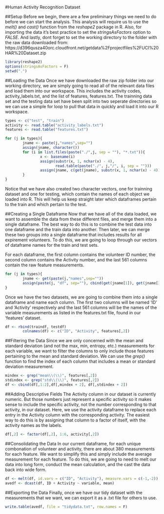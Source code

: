 #Human Activity Recognition Dataset

##Setup
Before we begin, there are a few preliminary things we need to do before we can start the analysis. This analysis will require us to use the *melt()* and *cast()* function from the *reshape2* package in R. Also, for importing the data it's best practice to set the *stringsAsFactors* option to *FALSE*. And lastly, dont forget to set the working directory to the folder with the raw data downloaded from: https://d396qusza40orc.cloudfront.net/getdata%2Fprojectfiles%2FUCI%20HAR%20Dataset.zip
``` r
library(reshape2)
options(stringsAsFactors = F)
setwd(".")
```
##Loading the Data
Once we have downloaded the raw zip folder into our working directory, we are simply going to read all of the relevant data files and load them into our workspace. This includes the activity codes, activity_labels.txt, and the list of features, features.txt. The trainning data set and the testing data set have been split into two seperate directories so we can use a simple for loop to pull that data in quickly and load it into our R workspace.
``` r
types <- c("test", "train")
activity <- read.table("activity_labels.txt")
features <- read.table("features.txt")

for (j in types){
        jname <- paste(j,"names",sep="") 
        assign(jname, character())
        for (i in list.files(paste("./",j, sep = ""), "*.txt")){
                x <- basename(i)
                assign(substr(x, 1, nchar(x) - 4),
                       read.table(paste("./", j,"/", i, sep = "")))
                assign(jname, c(get(jname), substr(x, 1, nchar(x) - 4))) 
        }
}
```
Notice that we have also created two character vectors, one for trainning dataset and one for testing, which contain the names of each object we loaded into R. This will help us keep straight later which dataframes pertain to the train and which pertain to the test.

##Creating a Single Dataframe
Now that we have all of the data loaded, we want to assemble the data from these different files, and merge them into a single dataframe. The best way to do this is to combine the test data into one dataframe and the train data into another. Then later, we can merge these two groups into a single dataframe that includes results for all expirement volunteers. To do this, we are going to loop through our vectors of dataframe names for the train and test sets.

For each dataframe, the first column contains the volunteer ID number, the second column contains the Activity number, and the last 561 columns contain the raw feature measurements.
```r
for (j in types){
        jname <- get(paste(j,"names",sep=""))
        assign(paste(j, "df", sep=""), cbind(get(jname[1]), get(jname[3]), get(jname[2])))
}
```

Once we have the two datasets, we are going to combine them into a single dataframe and name each column. The first two columns will be named 'ID' and 'Activity' respectively and the last 561 columns will be the names of the variable measurements as listed in the features.txt file, found in our 'features' dataset.
``` r
df <- rbind(traindf, testdf)
        colnames(df) <- c("ID", "Activity", features[,2])
```

##Filtering the Data
Since we are only concerned with the mean and standard deviation (and not the max, min, entropy, etc.) measurements for each variable, we want to filter the columns to only include those features pertaining to the mean and standard deviation. We can use the *grep()* function to find the index of each column that includes a mean or standard deviation measurement.

``` r
mindex <- grep("mean\\(\\)", features[,2])
stdindex <- grep("std\\(\\)", features[,2])
df <- cbind(df[,1:2],df[,mindex + 2], df[,stdindex + 2])
```

##Adding Descriptive Fields
The Activity column in our dataset is currently numeric. But those numbers just represent a specific activity so it makes sense to include the specific activity, not the number corresponding to that activity, in our dataset. Here, we use the activity dataframe to replace each entry in the Activity column with the corresponding activity. The easiest way to do this is by assigning that column to a factor of itself, with the activity names as the labels.
``` r
df[,2] <- factor(df[,2], 1:6, activity[,2])
```

##Consolidating the Data
In our current dataframe, for each unique combonation of volunteer and activity, there are about 380 measurements for each feature. We want to simplify this and simply include the average measurement for each feature. To do this, we are going to need to melt our data into long form, conduct the mean calculation, and the cast the data back into wide form.
``` r
df <- melt(df, id.vars = c("ID", "Activity"), measure.vars = c(-1,-2))
avedf <- dcast(df, ID + Activity ~ variable, mean)
```

##Exporting the Data
Finally, once we have our tidy dataset with the measurements that we want, we can export it as a .txt file for others to use.
``` r
write.table(avedf, file = "tidydata.txt", row.names = F)
```